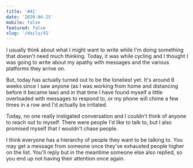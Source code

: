 ```yaml
---
title: '#41'
date: '2020-04-25'
mobile: false
featured: false
slug: '/daily/41'
---
```


I usually think about what I might want to write while I'm doing something that doesn't need much thinking. Today, it was while cycling and I thought I was going to write about my apathy with messages and the various platforms they arrive on.

But, today has actually turned out to be the loneliest yet. It's around 6 weeks since I saw anyone (as I was working from home and distancing before it became law) and in that time I have found myself a little overloaded with messages to respond to, or my phone will chime a few times in a row and I'd actually be irritated.

Today, no one really instigated conversation and I couldn't think of anyone to reach out to myself. There were people I'd like to talk to, but I also promised myself that I wouldn't chase people.

I think everyone has a hierarchy of people they want to be talking to. You may get a message from someone once they've exhausted people higher on the list. You'll reply but in the meantime someone else also replied, so you end up not having their attention once again.
